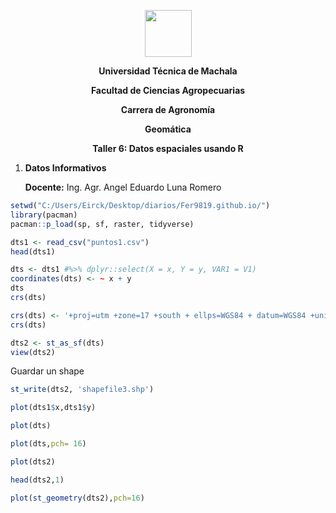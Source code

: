 <center>

![](LOGO_OUT.png){height=75px}


**Universidad Técnica de Machala**

**Facultad de Ciencias Agropecuarias**

**Carrera de Agronomía**

**Geomática**

 **Taller 6: Datos espaciales usando R**

</center>

1. **Datos Informativos**

    **Docente:** Ing. Agr. Angel Eduardo Luna Romero




```r
setwd("C:/Users/Eirck/Desktop/diarios/Fer9819.github.io/")
library(pacman)
pacman::p_load(sp, sf, raster, tidyverse)
```


```r
dts1 <- read_csv("puntos1.csv")
head(dts1)
```




```r
dts <- dts1 #%>% dplyr::select(X = x, Y = y, VAR1 = V1)
coordinates(dts) <- ~ x + y
dts
crs(dts)
```



```r
crs(dts) <- '+proj=utm +zone=17 +south + ellps=WGS84 + datum=WGS84 +units=m +no_defs'
crs(dts)
```


```r
dts2 <- st_as_sf(dts)
view(dts2)
```

Guardar un shape

```r
st_write(dts2, 'shapefile3.shp')
```
```r
plot(dts1$x,dts1$y)

```



```r
plot(dts)

```


```r
plot(dts,pch= 16)

```


```r
plot(dts2)

```


```r
head(dts2,1)

```


```r
plot(st_geometry(dts2),pch=16)
```

